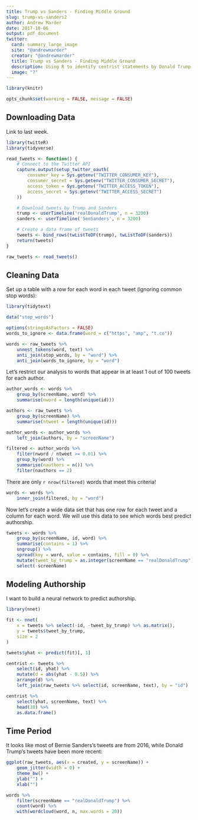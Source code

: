 ```yaml
---
title: Trump vs Sanders - Finding Middle Ground
slug: trump-vs-sanders2
author: Andrew Marder
date: 2017-10-06
output: pdf_document
twitter:
  card: summary_large_image
  site: "@andrewmarder"
  creator: "@andrewmarder"
  title: Trump vs Sanders - Finding Middle Ground
  description: Using R to identify centrist statements by Donald Trump and Bernie Sanders.
  image: "?"
---
```


```r
library(knitr)

opts_chunk$set(warning = FALSE, message = FALSE)
```


## Downloading Data

Link to last week.

```r
library(twitteR)
library(tidyverse)

read_tweets <- function() {
    # Connect to the Twitter API
    capture.output(setup_twitter_oauth(
        consumer_key = Sys.getenv("TWITTER_CONSUMER_KEY"),
        consumer_secret = Sys.getenv("TWITTER_CONSUMER_SECRET"),
        access_token = Sys.getenv("TWITTER_ACCESS_TOKEN"),
        access_secret = Sys.getenv("TWITTER_ACCESS_SECRET")
    ))

    # Download tweets by Trump and Sanders
    trump <- userTimeline('realDonaldTrump', n = 3200)
    sanders <- userTimeline('SenSanders', n = 3200)

    # Create a data frame of tweets
    tweets <- bind_rows(twListToDF(trump), twListToDF(sanders))
    return(tweets)
}

raw_tweets <- read_tweets()
```


## Cleaning Data

Set up a table with a row for each word in each tweet (ignoring common
stop words):

```r
library(tidytext)

data("stop_words")

options(stringsAsFactors = FALSE)
words_to_ignore <- data.frame(word = c("https", "amp", "t.co"))

words <- raw_tweets %>%
    unnest_tokens(word, text) %>%
    anti_join(stop_words, by = "word") %>%
    anti_join(words_to_ignore, by = "word")
```

Let's restrict our analysis to words that appear in at least 1 out of
100 tweets for each author.

```r
author_words <- words %>%
    group_by(screenName, word) %>%
    summarise(nword = length(unique(id)))

authors <- raw_tweets %>%
    group_by(screenName) %>%
    summarise(ntweet = length(unique(id)))

author_words <- author_words %>%
    left_join(authors, by = "screenName")

filtered <- author_words %>%
    filter(nword / ntweet >= 0.01) %>%
    group_by(word) %>%
    summarise(nauthors = n()) %>%
    filter(nauthors == 2)
```

There are only `r nrow(filtered)` words that meet this criteria!

```r
words <- words %>%
    inner_join(filtered, by = "word")
```


Now let's create a wide data set that has one row for each tweet and a column for each word. We will use this data to see which words best predict authorship.

```r
tweets <- words %>%
    group_by(screenName, id, word) %>%
    summarise(contains = 1) %>%
    ungroup() %>%
    spread(key = word, value = contains, fill = 0) %>%
    mutate(tweet_by_trump = as.integer(screenName == "realDonaldTrump")) %>%
    select(-screenName)
```


## Modeling Authorship

I want to build a neural network to predict authorship.

```r
library(nnet)

fit <- nnet(
    x = tweets %>% select(-id, -tweet_by_trump) %>% as.matrix(),
    y = tweets$tweet_by_trump,
    size = 2
)

tweets$yhat <- predict(fit)[, 1]

centrist <- tweets %>%
    select(id, yhat) %>%
    mutate(d = abs(yhat - 0.5)) %>%
    arrange(d) %>%
    left_join(raw_tweets %>% select(id, screenName, text), by = "id")

centrist %>%
    select(yhat, screenName, text) %>%
    head(10) %>%
    as.data.frame()
```


## Time Period

It looks like most of Bernie Sanders's tweets are from 2016, while Donald Trump's tweets have been more recent:

```r
ggplot(raw_tweets, aes(x = created, y = screenName)) +
    geom_jitter(width = 0) +
    theme_bw() +
    ylab("") +
    xlab("")
```


```r
words %>%
    filter(screenName == "realDonaldTrump") %>%
    count(word) %>%
    with(wordcloud(word, n, max.words = 20))
```

